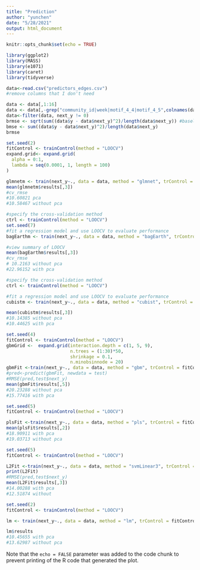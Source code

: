 ---
title: "Prediction"
author: "yunchen"
date: "5/28/2021"
output: html_document
---

```{r setup, include=FALSE}
knitr::opts_chunk$set(echo = TRUE)
```

```{r}
library(ggplot2)
library(MASS)
library(e1071)
library(caret)
library(tidyverse)

```



```{r pressure, echo=FALSE}
data<-read.csv("predictors_edges.csv")
#remove columns that I don't need

data <- data[,1:16]
data <- data[,-grep("community_id|week|motif_4_4|motif_4_5",colnames(data))]
data<-filter(data, next_y != 0)
brmse <- sqrt(sum((data$y - data$next_y)^2)/length(data$next_y)) #baseline RMSE
bmse <- sum((data$y - data$next_y)^2)/length(data$next_y)
brmse
```


```{r glmnet}
set.seed(2)
fitControl <- trainControl(method = "LOOCV")
expand.grid<- expand.grid(
  alpha = 0:1,
  lambda = seq(0.0001, 1, length = 100)
)

glmnetm <- train(next_y~., data = data, method = "glmnet", trControl = fitControl, tuneGrid = expand.grid, preProcess=c('scale','pca'))
mean(glmnetm$results[,3]) 
#cv_rmse
#10.60821 pca
#10.58467 without pca
```

```{r bagEarth}


#specify the cross-validation method
ctrl <- trainControl(method = "LOOCV")
set.seed(7)
#fit a regression model and use LOOCV to evaluate performance
bagEarthm <- train(next_y~., data = data, method = "bagEarth", trControl = ctrl,tuneLength = 10)

#view summary of LOOCV               
mean(bagEarthm$results[,3]) 
#cv_rmse
# 10.2163 without pca  
#22.96152 with pca
```

```{r cubist BEST MODEL}

#specify the cross-validation method
ctrl <- trainControl(method = "LOOCV")

#fit a regression model and use LOOCV to evaluate performance
cubistm <- train(next_y~., data = data, method = "cubist", trControl = ctrl, tuneLength = 15, preProcess=c('scale','pca'))

mean(cubistm$results[,3])              
#10.14385 without pca
#10.44625 with pca
```

```{r gradient boosting machine}
set.seed(4)
fitControl <- trainControl(method = "LOOCV")
gbmGrid <-  expand.grid(interaction.depth = c(1, 5, 9), 
                        n.trees = (1:30)*50, 
                        shrinkage = 0.1,
                        n.minobsinnode = 20)
gbmFit <-train(next_y~., data = data, method = "gbm", trControl = fitControl,tuneGrid = gbmGrid)
#pred<-predict(gbmFit, newdata = test)
#RMSE(pred,test$next_y)
mean(gbmFit$results[,5])
#20.23288 without pca
#15.77416 with pca

```

```{r Partial Least Squares}
set.seed(5)
fitControl <- trainControl(method = "LOOCV")

plsFit <-train(next_y~., data = data, method = "pls", trControl = fitControl )
mean(plsFit$results[,2])
#18.90911 with pca
#19.03713 without pca
```



```{r L2 Regularized Support Vector Machine (dual) with Linear Kernel}
set.seed(5)
fitControl <- trainControl(method = "LOOCV")

L2Fit <-train(next_y~., data = data, method = "svmLinear3", trControl = fitControl,preProc = c("scale","pca"))
print(L2Fit)
#RMSE(pred,test$next_y)
mean(L2Fit$results[,3])
#14.00288 with pca
#12.51874 without
```


```{r}
set.seed(2)
fitControl <- trainControl(method = "LOOCV")

lm <- train(next_y~., data = data, method = "lm", trControl = fitControl, tuneLength = 5)

lm$results
#10.45655 with pca
#13.62987 without pca
```


Note that the `echo = FALSE` parameter was added to the code chunk to prevent printing of the R code that generated the plot.

